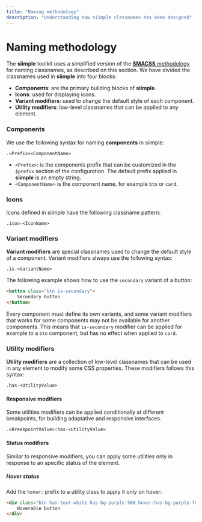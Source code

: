 ```yaml
---
title: "Naming methodology"
description: "Understanding how siimple classnames has been designed"
---
```


# Naming methodology

The **siimple** toolkit uses a simplified version of the [**SMACSS** methodology](http://smacss.com) for naming classnames, as described on this section. We have divided the classnames used in **siimple** into four blocks:

- **Components**: are the primary building blocks of **siimple**.
- **Icons**: used for displaying icons.
- **Variant modifiers**: used to change the default style of each component.
- **Utility modifiers**: low-level classnames that can be applied to any element.
 
### Components 

We use the following syntax for naming **components** in siimple:

```
.<Prefix><ComponentName>
```

- `<Prefix>`: is the components prefix that can be customized in the `$prefix` section of the configuration. The default prefix applied in **siimple** is an empty string.
- `<ComponentName>` is the component name, for example `btn` or `card`.

### Icons

Icons defined in siimple have the following classname pattern:

```
.icon-<IconName>
```

### Variant modifiers

**Variant modifiers** are special classnames used to change the default style of a component. Variant modifiers always use the following syntax:

```
.is-<VariantName>
```

The following example shows how to use the `secondary` variant of a button:

```html
<button class="btn is-secondary">
    Secondary button
</button>
```

Every component must define its own variants, and some variant modifiers that works for some components may not be available for another components. This means that `is-secondary` modifier can be applied for example to a `btn` component, but has no effect when applied to `card`.

### Utility modifiers

**Utility modifiers** are a collection of low-level classnames that can be used in any element to modify some CSS properties. These modifiers follows this syntax:

```
.has-<UtilityValue>
```

#### Responsive modifiers

Some utilities modifiers can be applied conditionally at different breakpoints, for building adaptative and responsive interfaces. 

```
.<BreakpointValue>:has-<UtilityValue>
```

#### Status modifiers

Similar to responsive modifiers, you can apply some utilities only in response to an specific status of the element. 

##### Hover status

Add the `hover:` prefix to a utility class to apply it only on hover: 

```html live=true align=center
<div class="btn has-text-white has-bg-purple-500 hover:has-bg-purple-700">
    Hoverable button
</div>
```
